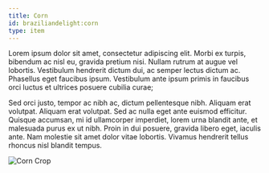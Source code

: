 ```yaml
---
title: Corn
id: braziliandelight:corn
type: item
---
```


Lorem ipsum dolor sit amet, consectetur adipiscing elit. Morbi ex turpis, bibendum ac nisl eu, gravida pretium nisi.
Nullam rutrum at augue vel lobortis. Vestibulum hendrerit dictum dui, ac semper lectus dictum ac. Phasellus eget
faucibus ipsum. Vestibulum ante ipsum primis in faucibus orci luctus et ultrices posuere cubilia curae;

Sed orci justo, tempor ac nibh ac, dictum pellentesque nibh. Aliquam erat volutpat. Aliquam erat volutpat.
Sed ac nulla eget ante euismod efficitur. Quisque accumsan, mi id ullamcorper imperdiet, lorem urna blandit ante, et
malesuada purus ex ut nibh. Proin in dui posuere, gravida libero eget, iaculis ante. Nam molestie sit amet dolor
vitae lobortis. Vivamus hendrerit tellus rhoncus nisl blandit tempus.

<img src="https://file.notion.so/f/f/7a132b8b-fabb-462d-b4d9-5d4f8b95d059/8be64a0a-85ec-4e6d-9f08-e7d2f9bd60b6/corn_crop.png?table=block&id=100ba9b8-16c6-4544-b9c2-a86f8dd72449&spaceId=7a132b8b-fabb-462d-b4d9-5d4f8b95d059&expirationTimestamp=1740096000000&signature=wAkpYQX5VxZrma4cWthFYZfghPxKrTSEAxI4c0tQ4B0&downloadName=corn_crop.png"
alt="Corn Crop"/>